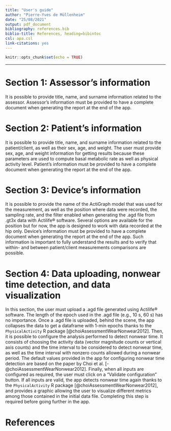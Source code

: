 ```yaml
---
title: "User's guide"
author: "Pierre-Yves de Müllenheim"
date: "25/08/2021"
output: pdf_document
bibliography: references.bib 
biblio-title: References, heading=bibintoc
csl: apa.csl
link-citations: yes
---
```


```r
knitr::opts_chunk$set(echo = TRUE)
```

***
\vspace{2truemm}

# Section 1: Assessor’s information
It is possible to provide title, name, and surname information related to the assessor. Assessor’s information must be provided to have a complete document when generating the report at the end of the app.

# Section 2: Patient’s information
It is possible to provide title, name, and surname information related to the patient/client, as well as their sex, age, and weight. The user must provide sex, age, and weight information for getting results because these parameters are used to compute basal metabolic rate as well as physical activity level. Patient’s information must be provided to have a complete document when generating the report at the end of the app.

# Section 3: Device's information
It is possible to provide the name of the ActiGraph model that was used for the measurement, as well as the position where data were recorded, the sampling rate, and the filter enabled when generating the .agd file from .gt3x data with Actilife® software. Several options are available for the position but for now, the app is designed to work with data recorded at the hip only. Device's information must be provided to have a complete document when generating the report at the end of the app. Such information is important to fully understand the results and to verify that within- and between patient/client measurements comparisons are possible.

# Section 4: Data uploading, nonwear time detection, and data visualization
In this section, the user must upload a .agd file generated using Actilife<span>&#174;</span> software. The length of the epoch used in the .agd file (e.g., 10 s, 60 s) has no importance. Once a .agd file is uploaded, behind the scene, the app collapses the data to get a dataframe with 1-min epochs thanks to the `PhysicalActivity` R package [@choiAssessmentWearNonwear2012]. Then, it is possible to configure the analysis performed to detect nonwear time. It consists of choosing the activity data (vector magnitude counts or vertical axis counts) and the time interval to be considered to detect nonwear time, as well as the time interval with nonzero counts allowed during a nonwear period. The default values provided in the app for configuring nonwear time detection are based on the paper by Choi et al. [-@choiAssessmentWearNonwear2012]. Finally, when all inputs are configured as required, the user must click on a "Validate configuration" button. If all inputs are valid, the app detects nonwear time again thanks to the `PhysicalActivity` R package [@choiAssessmentWearNonwear2012], and provides a graphic allowing the user to visualize different metrics among those contained in the initial data file. Completing this step is required before going further in the app.

# References

